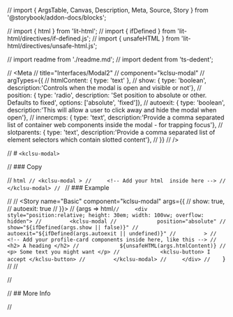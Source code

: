 // import { ArgsTable, Canvas, Description, Meta, Source, Story } from '@storybook/addon-docs/blocks';

// import { html } from 'lit-html';
// import { ifDefined } from 'lit-html/directives/if-defined.js';
// import { unsafeHTML } from 'lit-html/directives/unsafe-html.js';

// import readme from './readme.md';
// import dedent from 'ts-dedent';

// <Meta
//   title="Interfaces/Modal2"
//   component="kclsu-modal"
//   argTypes={{
//     htmlContent: { type: 'text' },
//     show: { type: 'boolean', description:'Controls when the modal is open and visible or not'},
//     position: { type: 'radio', description: 'Set position to absolute or other. Defaults to fixed', options: ['absolute', 'fixed']},
//     autoexit: { type: 'boolean', description:'This will allow a user to click away and hide the modal when open'},
//     innercmps: { type: 'text', description:'Provide a comma separated list of container web components inside the modal - for trapping focus'},
//     slotparents: { type: 'text', description:'Provide a comma separated list of element selectors which contain slotted content'},
//   }}
// />

// # `<kclsu-modal>`

// ### Copy

// ```html
// <kclsu-modal >
//     <!-- Add your html  inside here -->
// </kclsu-modal>
// ```
// ### Example

// <Canvas withSource="open" >
//   <Story name="Basic" component="kclsu-modal" args={{
//     show: true,
//     autoexit: true
//   }}>
//     {args => html`
//     <div style="position:relative; height: 30em; width: 100vw; overflow: hidden">
//         <kclsu-modal
//             position="absolute"
//             show="${ifDefined(args.show || false)}"
//             autoexit="${ifDefined(args.autoexit || undefined)}"
//         >
//             <!-- Add your profile-card components inside here, like this -->
//             <h2> A heading </h2>
//             ${unsafeHTML(args.htmlContent)}
//             <p> Some text you might want </p>
//             <kclsu-button> I accept </kclsu-button>
//         </kclsu-modal>
//     </div>
//     `}
//   </Story>
// </Canvas>

// <ArgsTable story="Basic"/>


// ## More Info

// <Description markdown={readme} />
